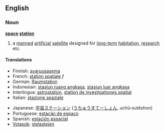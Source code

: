 ==English==

===Noun===
{{wikipedia}}
'''[[space]] [[station]]'''

# a [[manned]] [[artificial]] [[satellite]] designed for [[long-term]] [[habitation]], [[research]] etc.

====Translations====
{{top}}
*Finnish: [[avaruusasema]]
*French: [[station spatiale]] ''f''
*German: [[Raumstation]] 
*Indonesian: [[stasiun ruang angkasa]], [[stasiun luar angkasa]]
*Interlingua: [[astrostation]], [[station de investigationes spatial]]
*Italian: [[stazione spaziale]] 
{{mid}}
*Japanese: [[宇宙ステーション]] ([[うちゅうすてーしょん]], uchū-sutēshon)
*Portuguese: [[estação de espaço]] 
*Spanish: [[estación espacial]]
*[[Volapük]]: [[stelastejen]]
{{bottom}}